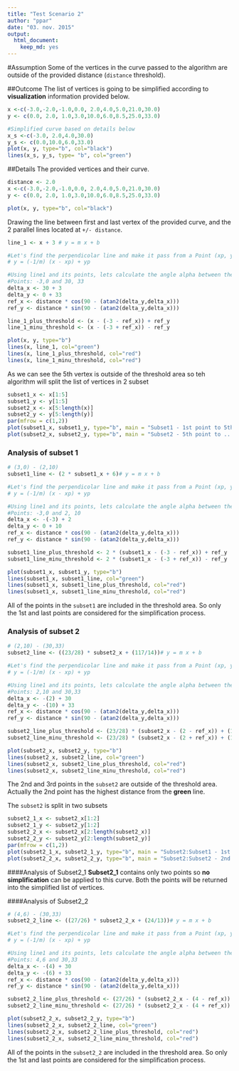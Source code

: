 ```yaml
---
title: "Test Scenario 2"
author: "ppar"
date: "03. nov. 2015"
output:
  html_document:
    keep_md: yes
---
```


#Assumption
Some of the vertices in the curve passed to the algorithm are outside of the provided distance (`distance` threshold).

##Outcome
The list of vertices is going to be simplified according to **visualization** information provided below.

```r
x <-c(-3.0,-2.0,-1.0,0.0, 2.0,4.0,5.0,21.0,30.0)
y <- c(0.0, 2.0, 1.0,3.0,10.0,6.0,8.5,25.0,33.0)

#Simplified curve based on details below
x_s <-c(-3.0, 2.0,4.0,30.0)
y_s <- c(0.0,10.0,6.0,33.0)
plot(x, y, type="b", col="black")
lines(x_s, y_s, type= "b", col="green")
```


##Details
The provided vertices and their curve.

```r
distance <- 2.0
x <-c(-3.0,-2.0,-1.0,0.0, 2.0,4.0,5.0,21.0,30.0)
y <- c(0.0, 2.0, 1.0,3.0,10.0,6.0,8.5,25.0,33.0)

plot(x, y, type="b", col="black")
```

Drawing the line between first and last vertex of the provided curve, and the 2 parallel lines located at `+/- distance`.

```r
line_1 <- x + 3 # y = m x + b

#Let's find the perpendicolar line and make it pass from a Point (xp, yp) in line1
# y = (-1/m) (x - xp) + yp

#Using line1 and its points, lets calculate the angle alpha between the line1 and x-axis
#Points: -3,0 and 30, 33
delta_x <- 30 + 3
delta_y <- 0 + 33
ref_x <- distance * cos(90 - (atan2(delta_y,delta_x)))
ref_y <- distance * sin(90 - (atan2(delta_y,delta_x)))

line_1_plus_threshold <- (x - (-3 - ref_x)) + ref_y
line_1_minu_threshold <- (x - (-3 + ref_x)) - ref_y
```

```r
plot(x, y, type="b")
lines(x, line_1, col="green")
lines(x, line_1_plus_threshold, col="red")
lines(x, line_1_minu_threshold, col="red")
```

As we can see the 5th vertex is outside of the threshold area so teh algorithm will split the list of vertices in 2 subset
```r
subset1_x <- x[1:5]
subset1_y <- y[1:5]
subset2_x <- x[5:length(x)]
subset2_y <- y[5:length(y)]
par(mfrow = c(1,2))
plot(subset1_x, subset1_y, type="b", main = "Subset1 - 1st point to 5th point")
plot(subset2_x, subset2_y, type="b", main = "Subset2 - 5th point to ...")
```

### Analysis of subset 1
```r
# (3,0) - (2,10)
subset1_line <- (2 * subset1_x + 6)# y = m x + b

#Let's find the perpendicolar line and make it pass from a Point (xp, yp) in line1
# y = (-1/m) (x - xp) + yp

#Using line1 and its points, lets calculate the angle alpha between the line1 and x-axis
#Points: -3,0 and 2, 10
delta_x <- -(-3) + 2
delta_y <- 0 + 10
ref_x <- distance * cos(90 - (atan2(delta_y,delta_x)))
ref_y <- distance * sin(90 - (atan2(delta_y,delta_x)))

subset1_line_plus_threshold <- 2 * (subset1_x - (-3 - ref_x)) + ref_y
subset1_line_minu_threshold <- 2 * (subset1_x - (-3 + ref_x)) - ref_y
```

```r
plot(subset1_x, subset1_y, type="b")
lines(subset1_x, subset1_line, col="green")
lines(subset1_x, subset1_line_plus_threshold, col="red")
lines(subset1_x, subset1_line_minu_threshold, col="red")
```

All of the points in the `subset1` are included in the threshold area. So only the 1st and last points are considered for the simplification process.

### Analysis of subset 2
```r
# (2,10) - (30,33)
subset2_line <- ((23/28) * subset2_x + (117/14))# y = m x + b

#Let's find the perpendicolar line and make it pass from a Point (xp, yp) in line1
# y = (-1/m) (x - xp) + yp

#Using line1 and its points, lets calculate the angle alpha between the line1 and x-axis
#Points: 2,10 and 30,33
delta_x <- -(2) + 30
delta_y <- -(10) + 33
ref_x <- distance * cos(90 - (atan2(delta_y,delta_x)))
ref_y <- distance * sin(90 - (atan2(delta_y,delta_x)))

subset2_line_plus_threshold <- (23/28) * (subset2_x - (2 - ref_x)) + (10 + ref_y)
subset2_line_minu_threshold <- (23/28) * (subset2_x - (2 + ref_x)) + (10 - ref_y)
```

```r
plot(subset2_x, subset2_y, type="b")
lines(subset2_x, subset2_line, col="green")
lines(subset2_x, subset2_line_plus_threshold, col="red")
lines(subset2_x, subset2_line_minu_threshold, col="red")
```
The 2nd and 3rd points in the `subset2` are outside of the threshold area. Actually the 2nd point has the highest distance from the __green__ line.

The `subset2` is split in two subsets

```r
subset2_1_x <- subset2_x[1:2]
subset2_1_y <- subset2_y[1:2]
subset2_2_x <- subset2_x[2:length(subset2_x)]
subset2_2_y <- subset2_y[2:length(subset2_y)]
par(mfrow = c(1,2))
plot(subset2_1_x, subset2_1_y, type="b", main = "Subset2:Subset1 - 1st point to 2nd point")
plot(subset2_2_x, subset2_2_y, type="b", main = "Subset2:Subset2 - 2nd point to ...")
```

####Analysis of Subset2_1
**Subset2_1** contains only two points so **no simplification** can be applied to this curve. Both the points will be returned into the simplified list of vertices.

####Analysis of Subset2_2

```r
# (4,6) - (30,33)
subset2_2_line <- ((27/26) * subset2_2_x + (24/13))# y = m x + b

#Let's find the perpendicolar line and make it pass from a Point (xp, yp) in line1
# y = (-1/m) (x - xp) + yp

#Using line1 and its points, lets calculate the angle alpha between the line1 and x-axis
#Points: 4,6 and 30,33
delta_x <- -(4) + 30
delta_y <- -(6) + 33
ref_x <- distance * cos(90 - (atan2(delta_y,delta_x)))
ref_y <- distance * sin(90 - (atan2(delta_y,delta_x)))

subset2_2_line_plus_threshold <- (27/26) * (subset2_2_x - (4 - ref_x)) + (6 + ref_y)
subset2_2_line_minu_threshold <- (27/26) * (subset2_2_x - (4 + ref_x)) + (6 - ref_y)
```

```r
plot(subset2_2_x, subset2_2_y, type="b")
lines(subset2_2_x, subset2_2_line, col="green")
lines(subset2_2_x, subset2_2_line_plus_threshold, col="red")
lines(subset2_2_x, subset2_2_line_minu_threshold, col="red")
```

All of the points in the `subset2_2` are included in the threshold area. So only the 1st and last points are considered for the simplification process.
